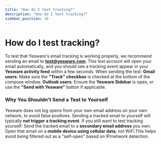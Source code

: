 ```yaml
---
title: "How do I test tracking?"
description: "How do I test tracking?"
sidebar_position: 28
---
```


# How do I test tracking?

To test that Yesware's email tracking is working properly, we recommend sending an email to **test@yesware.com**. This test account will open your email automatically, and you should see a tracking event appear in your **Yesware activity feed** within a few seconds.
When sending the test:
**Gmail users**: Make sure the **"Track" checkbox** is checked at the bottom of the compose window.
**Outlook users**: Ensure the **Yesware Sidebar** is open, or use the **"Send with Yesware"** button if applicable.
### Why You Shouldn't Send a Test to Yourself
Yesware does not log opens from your own email address on your own network, to avoid false positives. Sending a tracked email to yourself will typically **not trigger a tracking event**.
If you still want to test tracking yourself:
Send the tracked email to a **secondary email address** you own.
Open that email on a **mobile device using cellular data**, not WiFi.This helps avoid being filtered out as a "self-open" based on IP/network detection.